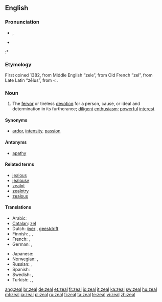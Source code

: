 ==English==

===Pronunciation===
* {{a|US}} {{IPA|/ziːl/}}, {{SAMPA|/zi:l/}}
* {{audio|en-us-zeal.ogg|Audio (US)}}
:* {{rhymes|iːl}}

===Etymology===
First coined  1382, from Middle English “zele”, from Old French “zel”, from Late Latin “zēlus”, from {{etyl|grc}} {{term|ζήλος||zeal, jealousy|trans=zēlos|lang=grc|sc=polytonic}} < {{term|ζηλόω||to emulate, to be jealous|trans=zēloō|lang=grc|sc=polytonic}}.

===Noun===
{{en-noun|-}}

# The [[fervor]] or tireless [[devotion]] for a person, cause, or ideal and determination in its furtherance; [[diligent]] [[enthusiasm]]; [[powerful]] [[interest]].

====Synonyms====
* {{sense|fervor}} [[ardor]], [[intensity]], [[passion]]

====Antonyms====
* {{sense|fervor}} [[apathy]]

====Related terms====
* [[jealous]]
* [[jealousy]]
* [[zealot]]
* [[zealotry]]
* [[zealous]]

====Translations====
{{trans-top|fervor or devotion}}
* Arabic: {{t-|ar|حماس|sc=Arab}}
* [[Catalan]]: [[zel]] {{m}}
* Dutch: [[ijver]] {{m}}, [[geestdrift]] {{m}}
* Finnish: {{t+|fi|into}}, {{t-|fi|intohimo}}, {{t-|fi|kiihko}}
* French: {{t+|fr|zèle|m}}, {{t+|fr|assiduité|f}}
* German: {{t+|de|Eifer|m}}, {{t+|de|Begeisterung|f}}
{{trans-mid}}
* Japanese: {{t|ja|熱情|tr=netsujō|sc=Jpan}}
* Norwegian: {{t-|no|engasjement|n}}, {{t-|no|iver|m}}
* Russian: {{t|ru|рвение|n|sc=Cyrl}}, {{t|ru|усердие|n|sc=Cyrl}}
* Spanish: {{t-|es|ahínco|m}}
* Swedish: {{t-|sv|iver}}, {{t-|sv|nit|c}}
* Turkish: {{t+|tr|hırs}}, {{t+|tr|şevk}}, {{t+|tr|heves}}
{{trans-bottom}}

[[ang:zeal]]
[[br:zeal]]
[[de:zeal]]
[[et:zeal]]
[[fr:zeal]]
[[io:zeal]]
[[it:zeal]]
[[ka:zeal]]
[[sw:zeal]]
[[hu:zeal]]
[[ml:zeal]]
[[ja:zeal]]
[[pl:zeal]]
[[ru:zeal]]
[[fi:zeal]]
[[ta:zeal]]
[[te:zeal]]
[[vi:zeal]]
[[zh:zeal]]